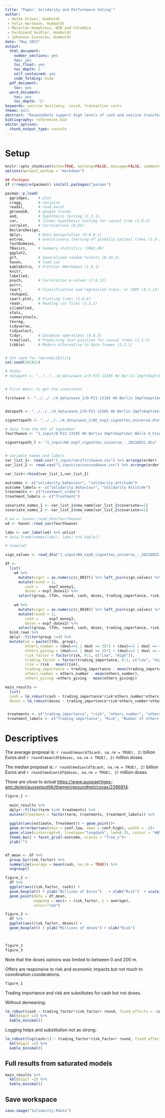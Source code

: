 ```yaml
---
title: "Paper: Solidarity and Performance Voting'"
author:
 - Heike Klüver, Humboldt
 - Felix Hartmann, Humboldt
 - Macartan Humphreys, WZB and Columbia
 - Ferdinand Geißler, Humboldt
 - Johannes Giesecke, Humboldt
date: "May 2021"
output:
  html_document:
    number_sections: yes
    toc: yes
    toc_float: yes
    toc_depth: 2
    self_contained: yes
    code_folding: hide
  pdf_document:
    toc: yes
  word_document:
    toc: yes
    toc_depth: '2'
keywords: vaccine hesitancy, covid, transaction costs
theme: null
abstract: "Respondents support high levels of cash and vaccine transfers to help poorer nations. They are more supportive when health and economic risks of failing to provide support are high; but for the most part support does not depend on these calculations. Preferences over German policy are largely independent of what other countries are doing. Median support for vaccines (90 million) and cash (2 billion) corresponds closely to actual  (100 million doses and 2.2 billion cash)."
bibliography: references.bib  
editor_options:
  chunk_output_type: console
---
```



# Setup

```r
knitr::opts_chunk$set(echo=TRUE, warning=FALSE, message=FALSE, comment=NA)
options(qwraps2_markup = "markdown")

## Packages
if (!require(pacman)) install.packages("pacman")

pacman::p_load(
  ggridges,    # plot
  cregg,       # conjoint
  readxl,      # read excel
  gtrendsR,    # google trends
  aod,         # hypothesis testing (1.3.1)
  car,         # linear hypothesis testing for causal tree (3.0-2)
  corrplot,    # Correlations (0.84)
  DeclareDesign, 
  dplyr,       # Data manipulation (0.8.0.1)
  evtree,      # evolutionary learning of globally optimal trees (1.0-7)
  fastDummies,
  fBasics,     # Summary statistics (3042.89)
  ggplot2,
  grf,         # Generalized random forests (0.10.2)
  haven,       # load sav
  kableExtra,  # Prettier RMarkdown (1.0.1)
  knitr,
  labelled,
  psych,       # Correlation p-values (1.8.12)
  purrr,
  rpart,       # Classification and regression trees, or CART (4.1-13)
  reshape2,
  rpart.plot,  # Plotting trees (3.0.6)
  readr,       # Reading csv files (1.3.1)
  sjlabelled,
  stats,
  summarytools,
  texreg,
  tidyverse,
  tidyselect,
  tidyr,       # Database operations (0.8.3)
  treeClust,   # Predicting leaf position for causal trees (1.1-7)
  tibble)      # Modern alternative to data frames (2.1.1)


# Set seed for reproducibility
set.seed(201911) 

# Paths
# datapath <- "../../../4_data/wave_2/D-P21-13185 HU Berlin Impfskeptiker_Welle 2_Testdatensatz.sav"


# First Wave: to get the covariates 

firstwave <- "../../../4_data/wave_1/D-P21-13185 HU Berlin Impfskeptiker_Finaler_Datensatz.sav"


datapath <- "../../../4_data/wave_2/D-P21-13185 HU Berlin Impfskeptiker_Welle 2_Finaler_Datensatz.sav"

vignettepath <- "../../../4_data/wave_2/W2_exp3_vignettes_universe.dta"

# data from the 9th of September
fourthwave <- "1_input/D-P21-13185 HU Berlin Impfskeptiker_Welle 4_Finaler_Datensatz---Combined"

vignettepath_7 <- "1_input/W4_exp7_vignettes_universe_-_20210831.dta"


# variable names and labels
var_list_1<- read.csv("1_input/varsfirstwave.csv") %>% arrange(order)
var_list_2 <- read.csv("1_input/varssecondwave.csv") %>% arrange(order)

var_list<-rbind(var_list_1,var_list_2)

outcomes <- c("solidarity_bahaviour", "solidarity_attitude")
outcome_labels <- c("Solidarity Bahaviour", "Solidarity Attitude")
treatments <- c("treatment_video")
treatment_labels <- c("Treatment")

```

```r

covariate_names_1 <- var_list_1$new_name[var_list_1$covariate==1]
covariate_names_2 <- var_list_2$new_name[var_list_2$covariate==1]

```


```r

# w4 <- haven::read_dta(fourthwave)
w4 <- haven::read_sav(fourthwave) 

labs <- var_label(w4) %>% unlist
# data.frame(names(labs), labs) %>% kable()

# View(w4)

vign_values <- read_dta("1_input/W4_exp8_vignettes_universe_-_20210825.dta")

df <- 
  list(
    w4 %>%
      mutate(vignr = as.numeric(c_0037)) %>% left_join(vign_values) %>%
      mutate(round = 1,
         cash = 	exp7_money1,
         doses = exp7_doses1) %>%
      select(group, lfdn, round, cash, doses, trading_importance, risk, deal),
    
    w4 %>%
      mutate(vignr = as.numeric(c_0038)) %>% left_join(vign_values) %>%
      mutate(round = 2,
         cash = 	exp7_money2,
         doses = exp7_doses2) %>%
      select(group, lfdn, round, cash, doses, trading_importance, risk, deal)) %>% 
  bind_rows %>%
  dplyr::filter(group !=4) %>% 
  mutate(id = paste(lfdn, group),
         others_number = (deal==1 | deal == 3)*2 + (deal==2 | deal == 4)*4,
         others_giving = (deal==1 | deal == 2)*2 + (deal==3 | deal == 4)*4,
         risk_factor = factor(risk, 0:1, c("Low", "High")),
         trading_factor = factor(trading_importance, 0:1, c("Low", "High")),
         risk = risk - mean(risk),
         trading_importance = trading_importance - mean(trading_importance),
         others_number = others_number - mean(others_number),
         others_giving =others_giving - mean(others_giving))

main_results <- 
  list(
  cash = lm_robust(cash ~ trading_importance*risk*others_number*others_giving  + round, fixed_effects = ~id,  se_type = "stata", data = df) %>% tidy,
  doses = lm_robust(doses ~ trading_importance*risk*others_number*others_giving  + round, fixed_effects = ~id,  se_type = "stata", data = df) %>% tidy) %>% bind_rows()


 treatments <- c("trading_importance", "risk", "others_number", "others_giving")
 treatment_labels <- c("Trading importance", "Risk", "Number of others giving (10s)", "Amount given by others\n(10s of billions)")
```

# Descriptives

The average proposal is: 
`r round(mean(df$cash, na.rm = TRUE), 2)` billion Euros and 
`r round(mean(df$doses, na.rm = TRUE), 2)` million doses. 

The median proposal is: 
`r round(median(df$cash, na.rm = TRUE), 2)` billion Euros and 
`r round(median(df$doses, na.rm = TRUE), 2)` million doses. 
 
These are close to actual [https://www.auswaertiges-amt.de/en/aussenpolitik/themen/gesundheit/covax/2396914](pledges).

```r
figure_1 <-
  
  main_results %>% 
  dplyr::filter(term %in% treatments) %>% 
  mutate(Treatment = factor(term, treatments, treatment_labels)) %>%
  
  ggplot(aes(estimate, Treatment)) + geom_point()+
  geom_errorbar(aes(xmin = conf.low, xmax = conf.high), width = .1)+
  geom_vline(xintercept=0, linetype="longdash", lwd=0.35, colour = "#B55555") + 
  theme_bw() + facet_grid(~outcome, scales = "free_x")+
  ylab("")


df_mean <- df %>% 
  group_by(risk_factor) %>% 
  summarize(average = mean(cash, na.rm = TRUE)) %>%
  ungroup() 

figure_2 <-
  df %>% 
  ggplot(aes(risk_factor, cash)) + 
  geom_boxplot() + ylab("Billions of Euros")   + xlab("Risk")  + scale_y_sqrt() +
  geom_point(data = df_mean,
             mapping = aes(x = risk_factor, y = average),
             color="red") 

figure_3 <-
  df %>% 
  ggplot(aes(risk_factor, doses)) + 
  geom_boxplot() + ylab("Millions of doses") + xlab("Risk")



figure_2
figure_3
```

Note that the doses options was limited to between 0 and 200 m. 


Offers are responsive to risk and economic impacts but not much to coordination cosiderations.

```r


figure_1

```


Trading importance and risk are substitutes for cash but not doses.

Without demeaning:

```r
lm_robust(cash ~ trading_factor*risk_factor+ round, fixed_effects = ~id,  se_type = "stata", data = df) %>% tidy  %>% 
  kbl(digit =2) %>%
  kable_minimal()
```

Logging helps and substitution not as strong:

```r
lm_robust(log(cash+1) ~ trading_factor*risk_factor+ round, fixed_effects = ~id,  se_type = "stata", data = df) %>% tidy  %>% 
  kbl(digit =2) %>%
  kable_minimal()

```

## Full results from saturated models

```r
main_results %>% 
  kbl(digit =2) %>%
  kable_minimal()
```

## Save workspace

```r
save.image("Solidarity.Rdata")
```
